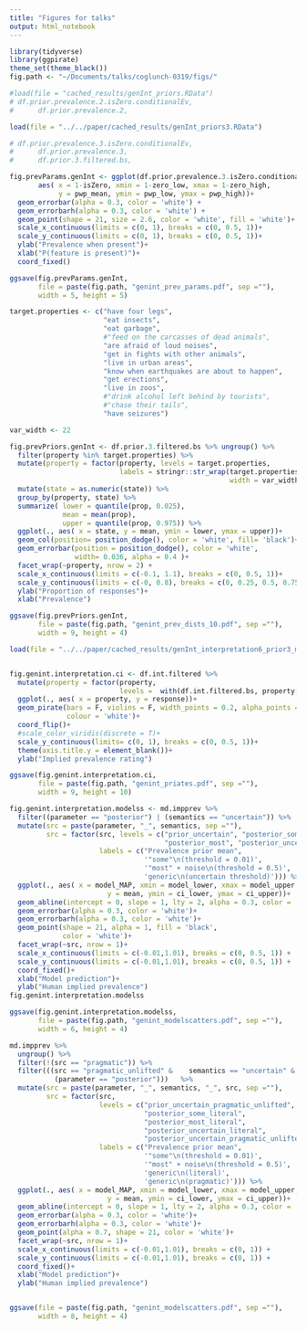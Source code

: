 ```yaml
---
title: "Figures for talks"
output: html_notebook
---
```


```r
library(tidyverse)
library(ggpirate)
theme_set(theme_black())
fig.path <- "~/Documents/talks/coglunch-0319/figs/"
```


```r
#load(file = "cached_results/genInt_priors.RData")
# df.prior.prevalence.2.isZero.conditionalEv,
#      df.prior.prevalence.2,

load(file = "../../paper/cached_results/genInt_priors3.RData")

# df.prior.prevalence.3.isZero.conditionalEv,
#      df.prior.prevalence.3,
#      df.prior.3.filtered.bs,

fig.prevParams.genInt <- ggplot(df.prior.prevalence.3.isZero.conditionalEv, 
       aes( x = 1-isZero, xmin = 1-zero_low, xmax = 1-zero_high,
            y = pwp_mean, ymin = pwp_low, ymax = pwp_high))+
  geom_errorbar(alpha = 0.3, color = 'white') + 
  geom_errorbarh(alpha = 0.3, color = 'white') + 
  geom_point(shape = 21, size = 2.6, color = 'white', fill = 'white')+
  scale_x_continuous(limits = c(0, 1), breaks = c(0, 0.5, 1))+
  scale_y_continuous(limits = c(0, 1), breaks = c(0, 0.5, 1))+
  ylab("Prevalence when present")+
  xlab("P(feature is present)")+
  coord_fixed()

ggsave(fig.prevParams.genInt, 
       file = paste(fig.path, "genint_prev_params.pdf", sep =""),
       width = 5, height = 5)
```


```r
target.properties <- c("have four legs", 
                       "eat insects", 
                       "eat garbage",
                       #"feed on the carcasses of dead animals",
                       "are afraid of loud noises",
                       "get in fights with other animals",
                       "live in urban areas",
                       "know when earthquakes are about to happen",
                       "get erections",
                       "live in zoos",
                       #"drink alcohol left behind by tourists",
                       #"chase their tails",
                       "have seizures")

var_width <- 22

fig.prevPriors.genInt <- df.prior.3.filtered.bs %>% ungroup() %>%
  filter(property %in% target.properties) %>%
  mutate(property = factor(property, levels = target.properties,
                           labels = stringr::str_wrap(target.properties, 
                                                      width = var_width))) %>%
  mutate(state = as.numeric(state)) %>%
  group_by(property, state) %>%
  summarize( lower = quantile(prop, 0.025),
             mean = mean(prop),
             upper = quantile(prop, 0.975)) %>%
  ggplot(., aes( x = state, y = mean, ymin = lower, ymax = upper))+
  geom_col(position= position_dodge(), color = 'white', fill= 'black')+
  geom_errorbar(position = position_dodge(), color = 'white',
                width= 0.036, alpha = 0.4 )+
  facet_wrap(~property, nrow = 2) +
  scale_x_continuous(limits = c(-0.1, 1.1), breaks = c(0, 0.5, 1))+
  scale_y_continuous(limits = c(-0, 0.8), breaks = c(0, 0.25, 0.5, 0.75))+
  ylab("Proportion of responses")+
  xlab("Prevalence")

ggsave(fig.prevPriors.genInt, 
       file = paste(fig.path, "genint_prev_dists_10.pdf", sep =""),
       width = 9, height = 4)

```


```r
load(file = "../../paper/cached_results/genInt_interpretation6_prior3_modelData2.RData")


fig.genint.interpretation.ci <- df.int.filtered %>%
  mutate(property = factor(property, 
                           levels =  with(df.int.filtered.bs, property[order(mean)]))) %>%
  ggplot(., aes( x = property, y = response))+
  geom_pirate(bars = F, violins = F, width_points = 0.2, alpha_points = 0.35,
              colour = 'white')+
  coord_flip()+
  #scale_color_viridis(discrete = T)+
  scale_y_continuous(limits= c(0, 1), breaks = c(0, 0.5, 1))+
  theme(axis.title.y = element_blank())+
  ylab("Implied prevalence rating")

ggsave(fig.genint.interpretation.ci, 
       file = paste(fig.path, "genint_priates.pdf", sep =""),
       width = 9, height = 10)
```


```r
fig.genint.interpretation.modelss <- md.impprev %>% 
  filter((parameter == "posterior") | (semantics == "uncertain")) %>%
  mutate(src = paste(parameter, "_", semantics, sep =""),
         src = factor(src, levels = c("prior_uncertain", "posterior_some",
                                      "posterior_most", "posterior_uncertain"),
                      labels = c("Prevalence prior mean",
                                 '"some"\n(threshold = 0.01)',
                                 '"most" + noise\n(threshold = 0.5)',
                                 'generic\n(uncertain threshold)'))) %>%
  ggplot(., aes( x = model_MAP, xmin = model_lower, xmax = model_upper, 
                        y = mean, ymin = ci_lower, ymax = ci_upper))+
  geom_abline(intercept = 0, slope = 1, lty = 2, alpha = 0.3, color = 'white')+
  geom_errorbar(alpha = 0.3, color = 'white')+
  geom_errorbarh(alpha = 0.3, color = 'white')+
  geom_point(shape = 21, alpha = 1, fill = 'black',
             color = 'white')+
  facet_wrap(~src, nrow = 1)+
  scale_x_continuous(limits = c(-0.01,1.01), breaks = c(0, 0.5, 1)) +
  scale_y_continuous(limits = c(-0.01,1.01), breaks = c(0, 0.5, 1)) +
  coord_fixed()+
  xlab("Model prediction")+
  ylab("Human implied prevalence")
fig.genint.interpretation.modelss

ggsave(fig.genint.interpretation.modelss, 
       file = paste(fig.path, "genint_modelscatters.pdf", sep =""),
       width = 6, height = 4)
```


```r
md.impprev %>% 
  ungroup() %>%
  filter(!(src == "pragmatic")) %>%
  filter(((src == "pragmatic_unlifted" &	semantics == "uncertain" & parameter == "prior") |
           (parameter == "posterior")))   %>%
  mutate(src = paste(parameter, "_", semantics, "_", src, sep =""),
         src = factor(src, 
                      levels = c("prior_uncertain_pragmatic_unlifted", 
                                 "posterior_some_literal",
                                 "posterior_most_literal", 
                                 "posterior_uncertain_literal", 
                                 "posterior_uncertain_pragmatic_unlifted"),
                      labels = c("Prevalence prior mean",
                                 '"some"\n(threshold = 0.01)',
                                 '"most" + noise\n(threshold = 0.5)',
                                 'generic\n(literal)',
                                 'generic\n(pragmatic)'))) %>%
  ggplot(., aes( x = model_MAP, xmin = model_lower, xmax = model_upper, 
                        y = mean, ymin = ci_lower, ymax = ci_upper))+
  geom_abline(intercept = 0, slope = 1, lty = 2, alpha = 0.3, color = 'white')+
  geom_errorbar(alpha = 0.3, color = 'white')+
  geom_errorbarh(alpha = 0.3, color = 'white')+
  geom_point(alpha = 0.7, shape = 21, color = 'white')+
  facet_wrap(~src, nrow = 1)+
  scale_x_continuous(limits = c(-0.01,1.01), breaks = c(0, 1)) +
  scale_y_continuous(limits = c(-0.01,1.01), breaks = c(0, 1)) +
  coord_fixed()+
  xlab("Model prediction")+
  ylab("Human implied prevalence")


ggsave(file = paste(fig.path, "genint_modelscatters.pdf", sep =""),
       width = 8, height = 4)
```


